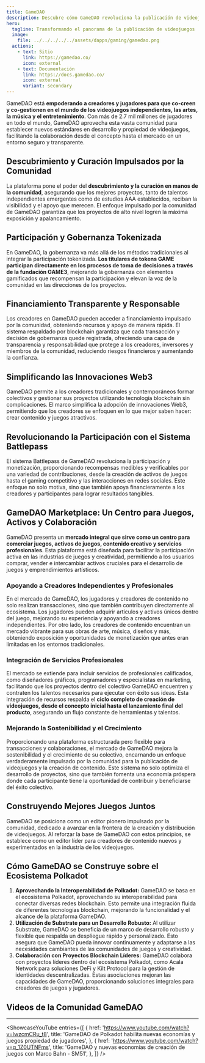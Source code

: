 ```yaml
---
title: GameDAO
description: Descubre cómo GameDAO revoluciona la publicación de videojuegos con propiedad impulsada por la comunidad, gobernanza transparente y colaboración basada en blockchain.
hero:
  tagline: Transformando el panorama de la publicación de videojuegos
  image: 
    file: ../../../../../assets/dapps/gaming/gamedao.png
  actions:
    - text: Sitio
      link: https://gamedao.co/
      icon: external
    - text: Documentación
      link: https://docs.gamedao.co/
      icon: external
      variant: secondary
---
```



GameDAO está **empoderando a creadores y jugadores para que co-creen y co-gestionen en el mundo de los videojuegos independientes, las artes, la música y el entretenimiento**. Con más de 2.7 mil millones de jugadores en todo el mundo, GameDAO aprovecha esta vasta comunidad para establecer nuevos estándares en desarrollo y propiedad de videojuegos, facilitando la colaboración desde el concepto hasta el mercado en un entorno seguro y transparente.

## Descubrimiento y Curación Impulsados por la Comunidad
La plataforma pone el poder del **descubrimiento y la curación en manos de la comunidad**, asegurando que los mejores proyectos, tanto de talentos independientes emergentes como de estudios AAA establecidos, reciban la visibilidad y el apoyo que merecen. El enfoque impulsado por la comunidad de GameDAO garantiza que los proyectos de alto nivel logren la máxima exposición y apalancamiento.

## Participación y Gobernanza Tokenizada
En GameDAO, la gobernanza va más allá de los métodos tradicionales al integrar la participación tokenizada. **Los titulares de tokens GAME participan directamente en los procesos de toma de decisiones a través de la fundación GAME3**, mejorando la gobernanza con elementos gamificados que recompensan la participación y elevan la voz de la comunidad en las direcciones de los proyectos.

## Financiamiento Transparente y Responsable
Los creadores en GameDAO pueden acceder a financiamiento impulsado por la comunidad, obteniendo recursos y apoyo de manera rápida. El sistema respaldado por blockchain garantiza que cada transacción y decisión de gobernanza quede registrada, ofreciendo una capa de transparencia y responsabilidad que protege a los creadores, inversores y miembros de la comunidad, reduciendo riesgos financieros y aumentando la confianza.

## Simplificando las Innovaciones Web3
GameDAO permite a los creadores tradicionales y contemporáneos formar colectivos y gestionar sus proyectos utilizando tecnología blockchain sin complicaciones. El marco simplifica la adopción de innovaciones Web3, permitiendo que los creadores se enfoquen en lo que mejor saben hacer: crear contenido y juegos atractivos.

## Revolucionando la Participación con el Sistema Battlepass
El sistema Battlepass de GameDAO revoluciona la participación y monetización, proporcionando recompensas medibles y verificables por una variedad de contribuciones, desde la creación de activos de juegos hasta el gaming competitivo y las interacciones en redes sociales. Este enfoque no solo motiva, sino que también apoya financieramente a los creadores y participantes para lograr resultados tangibles.

## GameDAO Marketplace: Un Centro para Juegos, Activos y Colaboración
GameDAO presenta un **mercado integral que sirve como un centro para comerciar juegos, activos de juegos, contenido creativo y servicios profesionales**. Esta plataforma está diseñada para facilitar la participación activa en las industrias de juegos y creatividad, permitiendo a los usuarios comprar, vender e intercambiar activos cruciales para el desarrollo de juegos y emprendimientos artísticos.

### Apoyando a Creadores Independientes y Profesionales
En el mercado de GameDAO, los jugadores y creadores de contenido no solo realizan transacciones, sino que también contribuyen directamente al ecosistema. Los jugadores pueden adquirir artículos y activos únicos dentro del juego, mejorando su experiencia y apoyando a creadores independientes. Por otro lado, los creadores de contenido encuentran un mercado vibrante para sus obras de arte, música, diseños y más, obteniendo exposición y oportunidades de monetización que antes eran limitadas en los entornos tradicionales.

### Integración de Servicios Profesionales
El mercado se extiende para incluir servicios de profesionales calificados, como diseñadores gráficos, programadores y especialistas en marketing, facilitando que los proyectos dentro del colectivo GameDAO encuentren y contraten los talentos necesarios para ejecutar con éxito sus ideas. Esta integración de recursos respalda el **ciclo completo de creación de videojuegos, desde el concepto inicial hasta el lanzamiento final del producto**, asegurando un flujo constante de herramientas y talentos.

### Mejorando la Sostenibilidad y el Crecimiento
Proporcionando una plataforma estructurada pero flexible para transacciones y colaboraciones, el mercado de GameDAO mejora la sostenibilidad y el crecimiento de su colectivo, encarnando un enfoque verdaderamente impulsado por la comunidad para la publicación de videojuegos y la creación de contenido. Este sistema no solo optimiza el desarrollo de proyectos, sino que también fomenta una economía próspera donde cada participante tiene la oportunidad de contribuir y beneficiarse del éxito colectivo.

## Construyendo Mejores Juegos Juntos
GameDAO se posiciona como un editor pionero impulsado por la comunidad, dedicado a avanzar en la frontera de la creación y distribución de videojuegos. Al reforzar la base de GameDAO con estos principios, se establece como un editor líder para creadores de contenido nuevos y experimentados en la industria de los videojuegos.

## Cómo GameDAO se Construye sobre el Ecosistema Polkadot
1. **Aprovechando la Interoperabilidad de Polkadot:** GameDAO se basa en el ecosistema Polkadot, aprovechando su interoperabilidad para conectar diversas redes blockchain. Esto permite una integración fluida de diferentes tecnologías blockchain, mejorando la funcionalidad y el alcance de la plataforma GameDAO.
2. **Utilización de Substrate para un Desarrollo Robusto:** Al utilizar Substrate, GameDAO se beneficia de un marco de desarrollo robusto y flexible que respalda un despliegue rápido y personalizado. Esto asegura que GameDAO pueda innovar continuamente y adaptarse a las necesidades cambiantes de las comunidades de juegos y creatividad.
3. **Colaboración con Proyectos Blockchain Líderes:** GameDAO colabora con proyectos líderes dentro del ecosistema Polkadot, como Acala Network para soluciones DeFi y Kilt Protocol para la gestión de identidades descentralizadas. Estas asociaciones mejoran las capacidades de GameDAO, proporcionando soluciones integrales para creadores de juegos y jugadores.

## Videos de la Comunidad GameDAO
------------
<ShowcaseYouTube
  entries={[
    {
      href: 'https://www.youtube.com/watch?v=lwzcmCRu_t8',
      title: 'GameDAO de Polkadot habilita nuevas economías y juegos propiedad de jugadores',
    },
        {
      href: 'https://www.youtube.com/watch?v=q_1Z0UTNFms',
      title: 'GameDAO y nuevas economías de creación de juegos con Marco Bahn - SM51',
    },
  ]} />
